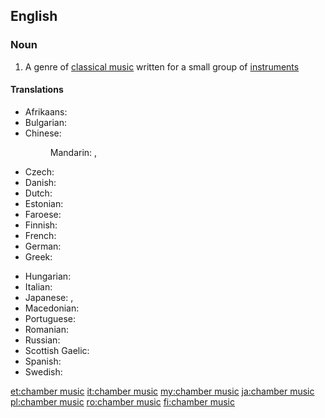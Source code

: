 ==English==

===Noun===
{{wikipedia}}
{{en-noun|head=[[chamber]] [[music]]|-}}

# {{label|en|music}} A genre of [[classical music]] written for a small group of [[instrument]]s

====Translations====
{{trans-top|chamber music}}
* Afrikaans: {{t|af|kamermusiek}}
* Bulgarian: {{t|bg|камерна музика|f}}
* Chinese:
*: Mandarin: {{t+|cmn|室內樂|sc=Hani}}, {{t|cmn|室内乐|tr=shìnèiyuè|sc=Hani}}
* Czech: {{t|cs|komorní hudba|f}}
* Danish: {{t|da|kammermusik|c}}
* Dutch: {{t|nl|kamermuziek|f}}
* Estonian: {{t|et|kammermuusika}}
* Faroese: {{t|fo|kamartónleikur|m}}
* Finnish: {{t|fi|kamarimusiikki}}
* French: {{t|fr|musique de chambre|f}}
* German: {{t|de|Kammermusik|f}}
* Greek: {{t|el|μουσική δωματίου|f}}
{{trans-mid}}
* Hungarian: {{t+|hu|kamarazene}}
* Italian: {{t|it|musica da camera|f}}
* Japanese: {{t|ja|重奏|tr=じゅうそう, jūsō|sc=Jpan}}, {{t|ja|室内楽|tr=shitsunaigaku|sc=Jpan}}
* Macedonian: {{t|mk|камерна музика|f}}
* Portuguese: {{t+|pt|música de câmara|f}}
* Romanian: {{t+|ro|muzică de cameră|f}}
* Russian: {{t|ru|ка́мерная му́зыка|f}}
* Scottish Gaelic: {{t|gd|ceòl seòmrach|m}}
* Spanish: {{t|es|música de cámara|f}}
* Swedish: {{t+|sv|kammarmusik|c}}
{{trans-bottom}}

[[et:chamber music]]
[[it:chamber music]]
[[my:chamber music]]
[[ja:chamber music]]
[[pl:chamber music]]
[[ro:chamber music]]
[[fi:chamber music]]